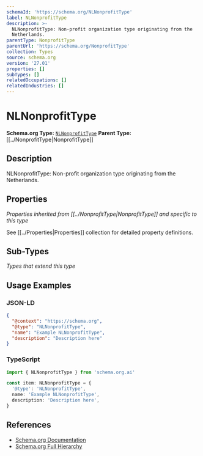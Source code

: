 ```yaml
---
schemaId: 'https://schema.org/NLNonprofitType'
label: NLNonprofitType
description: >-
  NLNonprofitType: Non-profit organization type originating from the
  Netherlands.
parentType: NonprofitType
parentUrl: 'https://schema.org/NonprofitType'
collection: Types
source: schema.org
version: '27.01'
properties: []
subTypes: []
relatedOccupations: []
relatedIndustries: []
---
```

# NLNonprofitType

**Schema.org Type:** [`NLNonprofitType`](https://schema.org/NLNonprofitType)
**Parent Type:** [[../NonprofitType|NonprofitType]]

## Description

NLNonprofitType: Non-profit organization type originating from the Netherlands.

## Properties

*Properties inherited from [[../NonprofitType|NonprofitType]] and specific to this type*

See [[../Properties|Properties]] collection for detailed property definitions.

## Sub-Types

*Types that extend this type*

## Usage Examples

### JSON-LD

```json
{
  "@context": "https://schema.org",
  "@type": "NLNonprofitType",
  "name": "Example NLNonprofitType",
  "description": "Description here"
}
```

### TypeScript

```typescript
import { NLNonprofitType } from 'schema.org.ai'

const item: NLNonprofitType = {
  '@type': 'NLNonprofitType',
  name: 'Example NLNonprofitType',
  description: 'Description here',
}
```

## References

- [Schema.org Documentation](https://schema.org/NLNonprofitType)
- [Schema.org Full Hierarchy](https://schema.org/docs/full.html)
